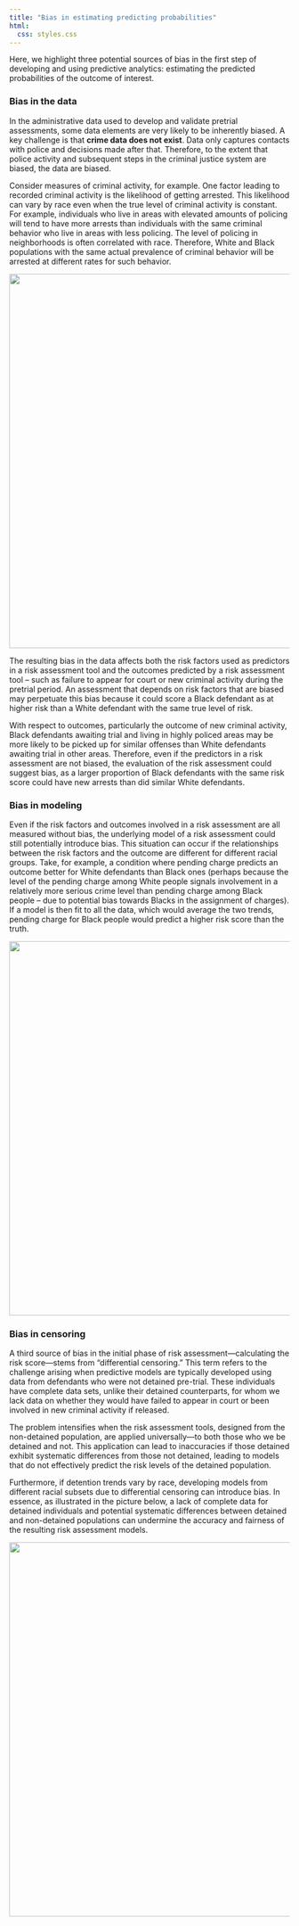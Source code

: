 ```yaml
---
title: "Bias in estimating predicting probabilities"
html:
  css: styles.css
---
```


Here, we highlight three potential sources of bias in the first step of developing and using predictive analytics: estimating the predicted probabilities of the outcome of interest.

### Bias in the data

In the administrative data used to develop and validate pretrial assessments, some data elements are very likely to be inherently biased. A key challenge is that **crime data does not exist**. Data only captures contacts with police and decisions made after that. Therefore, to the extent that police activity and subsequent steps in the criminal justice system are biased, the data are biased.

Consider measures of criminal activity, for example. One factor leading to recorded criminal activity is the likelihood of getting arrested. This likelihood can vary by race even when the true level of criminal activity is constant. For example, individuals who live in areas with elevated amounts of policing will tend to have more arrests than individuals with the same criminal behavior who live in areas with less policing. The level of policing in neighborhoods is often correlated with race. Therefore, White and Black populations with the same actual prevalence of criminal behavior will be arrested at different rates for such behavior.

![](images/pretrial_biasindata.png){width="7in"}

The resulting bias in the data affects both the risk factors used as predictors in a risk assessment tool and the outcomes predicted by a risk assessment tool -- such as failure to appear for court or new criminal activity during the pretrial period. An assessment that depends on risk factors that are biased may perpetuate this bias because it could score a Black defendant as at higher risk than a White defendant with the same true level of risk.

With respect to outcomes, particularly the outcome of new criminal activity, Black defendants awaiting trial and living in highly policed areas may be more likely to be picked up for similar offenses than White defendants awaiting trial in other areas. Therefore, even if the predictors in a risk assessment are not biased, the evaluation of the risk assessment could suggest bias, as a larger proportion of Black defendants with the same risk score could have new arrests than did similar White defendants.

### Bias in modeling

Even if the risk factors and outcomes involved in a risk assessment are all measured without bias, the underlying model of a risk assessment could still potentially introduce bias. This situation can occur if the relationships between the risk factors and the outcome are different for different racial groups. Take, for example, a condition where pending charge predicts an outcome better for White defendants than Black ones (perhaps because the level of the pending charge among White people signals involvement in a relatively more serious crime level than pending charge among Black people -- due to potential bias towards Blacks in the assignment of charges). If a model is then fit to all the data, which would average the two trends, pending charge for Black people would predict a higher risk score than the truth.

![](images/pretrial_biasinmodel.png){width="7in"}

### Bias in censoring

A third source of bias in the initial phase of risk assessment---calculating the risk score---stems from "differential censoring." This term refers to the challenge arising when predictive models are typically developed using data from defendants who were not detained pre-trial. These individuals have complete data sets, unlike their detained counterparts, for whom we lack data on whether they would have failed to appear in court or been involved in new criminal activity if released.

The problem intensifies when the risk assessment tools, designed from the non-detained population, are applied universally---to both those who we be detained and not. This application can lead to inaccuracies if those detained exhibit systematic differences from those not detained, leading to models that do not effectively predict the risk levels of the detained population.

Furthermore, if detention trends vary by race, developing models from different racial subsets due to differential censoring can introduce bias. In essence, as illustrated in the picture below, a lack of complete data for detained individuals and potential systematic differences between detained and non-detained populations can undermine the accuracy and fairness of the resulting risk assessment models.

![](images/pretrial_biascensor.png){width="7in"}
